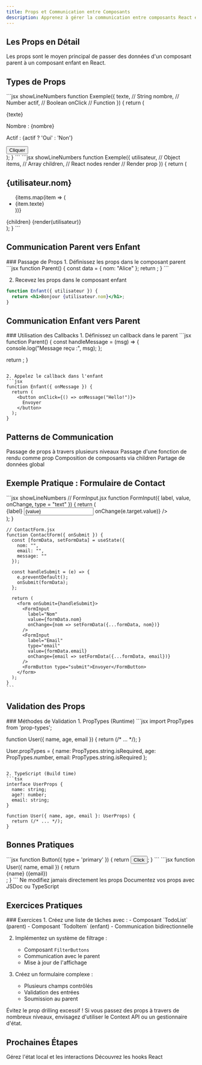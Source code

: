 ```yaml
---
title: Props et Communication entre Composants
description: Apprenez à gérer la communication entre composants React en utilisant les props et les callbacks.
---
```




## Les Props en Détail

<Callout type="info">
  Les props sont le moyen principal de passer des données d'un composant parent à un composant enfant en React.
</Callout>

## Types de Props

<Tabs>
  <Tab label="Types Simples" value="simples">
    ```jsx showLineNumbers
    function Exemple({
      texte,    // String
      nombre,   // Number
      actif,    // Boolean
      onClick   // Function
    }) {
      return (
        <div>
          <p>{texte}</p>
          <p>Nombre : {nombre}</p>
          <p>Actif : {actif ? 'Oui' : 'Non'}</p>
          <button onClick={onClick}>Cliquer</button>
        </div>
      );
    }
    ```
  </Tab>
  <Tab label="Types Complexes" value="complexes">
    ```jsx showLineNumbers
    function Exemple({
      utilisateur,  // Object
      items,        // Array
      children,     // React nodes
      render        // Render prop
    }) {
      return (
        <div>
          <h2>{utilisateur.nom}</h2>
          <ul>
            {items.map(item => (
              <li key={item.id}>{item.texte}</li>
            ))}
          </ul>
          {children}
          {render(utilisateur)}
        </div>
      );
    }
    ```
  </Tab>
</Tabs>

## Communication Parent vers Enfant

<Steps>
### Passage de Props
1. Définissez les props dans le composant parent
```jsx
function Parent() {
  const data = { nom: "Alice" };
  return <Enfant utilisateur={data} />;
}
```

2. Recevez les props dans le composant enfant
```jsx
function Enfant({ utilisateur }) {
  return <h1>Bonjour {utilisateur.nom}</h1>;
}
```
</Steps>

## Communication Enfant vers Parent

<Steps>
### Utilisation des Callbacks
1. Définissez un callback dans le parent
```jsx
function Parent() {
  const handleMessage = (msg) => {
    console.log("Message reçu :", msg);
  };
  
  return <Enfant onMessage={handleMessage} />;
}
```

2. Appelez le callback dans l'enfant
```jsx
function Enfant({ onMessage }) {
  return (
    <button onClick={() => onMessage("Hello!")}>
      Envoyer
    </button>
  );
}
```
</Steps>

## Patterns de Communication

<Cards>
  <Card title="Props Drilling" icon="⛓️">
    Passage de props à travers plusieurs niveaux
  </Card>
  <Card title="Render Props" icon="🎯">
    Passage d'une fonction de rendu comme prop
  </Card>
  <Card title="Children Props" icon="👶">
    Composition de composants via children
  </Card>
  <Card title="Context API" icon="🌍">
    Partage de données global
  </Card>
</Cards>

## Exemple Pratique : Formulaire de Contact

<Tabs>
  <Tab label="Structure" value="structure">
    <Files>
      <Folder name="components" defaultOpen>
        <File name="ContactForm.jsx" />
        <File name="FormInput.jsx" />
        <File name="FormButton.jsx" />
        <File name="FormMessage.jsx" />
      </Folder>
    </Files>
  </Tab>
  <Tab label="Composants" value="composants">
    ```jsx showLineNumbers
    // FormInput.jsx
    function FormInput({ label, value, onChange, type = "text" }) {
      return (
        <div className="form-group">
          <label>{label}</label>
          <input
            type={type}
            value={value}
            onChange={e => onChange(e.target.value)}
          />
        </div>
      );
    }

    // ContactForm.jsx
    function ContactForm({ onSubmit }) {
      const [formData, setFormData] = useState({
        nom: "",
        email: "",
        message: ""
      });

      const handleSubmit = (e) => {
        e.preventDefault();
        onSubmit(formData);
      };

      return (
        <form onSubmit={handleSubmit}>
          <FormInput
            label="Nom"
            value={formData.nom}
            onChange={nom => setFormData({...formData, nom})}
          />
          <FormInput
            label="Email"
            type="email"
            value={formData.email}
            onChange={email => setFormData({...formData, email})}
          />
          <FormButton type="submit">Envoyer</FormButton>
        </form>
      );
    }
    ```
  </Tab>
</Tabs>

## Validation des Props

<Steps>
### Méthodes de Validation
1. PropTypes (Runtime)
```jsx
import PropTypes from 'prop-types';

function User({ name, age, email }) {
  return (/* ... */);
}

User.propTypes = {
  name: PropTypes.string.isRequired,
  age: PropTypes.number,
  email: PropTypes.string.isRequired
};
```

2. TypeScript (Build time)
```tsx
interface UserProps {
  name: string;
  age?: number;
  email: string;
}

function User({ name, age, email }: UserProps) {
  return (/* ... */);
}
```
</Steps>

## Bonnes Pratiques

<Cards>
  <Card title="Props par Défaut" icon="🎯">
    ```jsx
    function Button({ type = 'primary' }) {
      return <button className={type}>Click</button>;
    }
    ```
  </Card>
  <Card title="Destructuration" icon="🔄">
    ```jsx
    function User({ name, email }) {
      return <div>{name} ({email})</div>;
    }
    ```
  </Card>
  <Card title="Props Immuables" icon="🔒">
    Ne modifiez jamais directement les props
  </Card>
  <Card title="Documentation" icon="📝">
    Documentez vos props avec JSDoc ou TypeScript
  </Card>
</Cards>

## Exercices Pratiques

<Steps>
### Exercices
1. Créez une liste de tâches avec :
   - Composant `TodoList` (parent)
   - Composant `TodoItem` (enfant)
   - Communication bidirectionnelle

2. Implémentez un système de filtrage :
   - Composant `FilterButtons`
   - Communication avec le parent
   - Mise à jour de l'affichage

3. Créez un formulaire complexe :
   - Plusieurs champs contrôlés
   - Validation des entrées
   - Soumission au parent
</Steps>

<Callout type="warning">
  Évitez le prop drilling excessif ! Si vous passez des props à travers de nombreux niveaux, envisagez d'utiliser le Context API ou un gestionnaire d'état.
</Callout>

## Prochaines Étapes

<Cards>
  <Card title="État et Événements" href="etat-evenements" icon="⚡">
    Gérez l'état local et les interactions
  </Card>
  <Card title="Hooks Essentiels" href="hooks-essentiels" icon="🎣">
    Découvrez les hooks React
  </Card>
</Cards> 